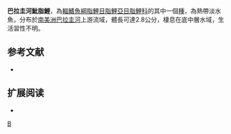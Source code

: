 {{Speciesbox 
| taxon = Hyphessobrycon negodagua
| status = NE
| status_system = IUCN3.1
| authority =  [[Lima|Lima]] & [[Gerhard|Gerhard]], 2001
| synonyms = 
}}
'''巴拉圭河魮脂鯉'''，為[[輻鰭魚綱|輻鰭魚綱]][[脂鯉目|脂鯉目]][[脂鯉亞目|脂鯉亞目]][[脂鯉科|脂鯉科]]的其中一個[[種|種]]，為熱帶淡水魚，分布於[[南美洲|南美洲]][[巴拉圭河|巴拉圭河]]上游流域，體長可達2.8公分，棲息在底中層水域，生活習性不明。
==参考文献==
{{refbegin}}
*{{FishBase_species|genus=Hyphessobrycon|species=negodagua|year=2013|month=12}}
{{refend}}

== 扩展阅读 ==
{{refbegin}}
*{{wikispecies-inline|Hyphessobrycon negodagua|巴拉圭河魮脂鯉}}
{{refend}}
{{Taxonbar|from=Q6407050}}

[[Category:魮脂鯉屬|B]]


{{魚類小作品}}